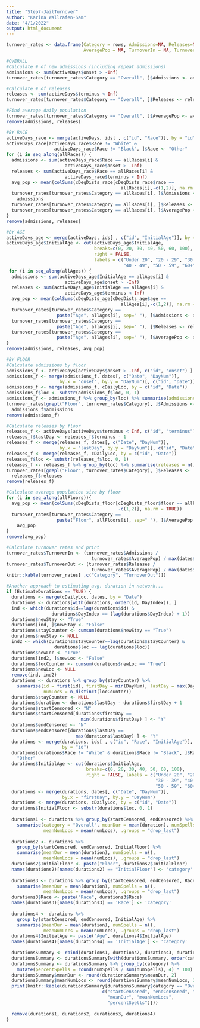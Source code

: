 ```yaml
---
title: "Step7-JailTurnover"
author: "Karina Wallrafen-Sam"
date: "4/1/2022"
output: html_document
---
```


```r
turnover_rates <- data.frame(Category = rows, Admissions=NA, Releases=NA, 
                             AveragePop = NA, TurnoverIn = NA, TurnoverOut = NA)

#OVERALL
#Calculate # of new admissions (including repeat admissions)
admissions <- sum(activeDays$onset > -Inf)
turnover_rates[turnover_rates$Category == "Overall", ]$Admissions <- admissions

#Calculate # of releases
releases <- sum(activeDays$terminus < Inf)
turnover_rates[turnover_rates$Category == "Overall", ]$Releases <- releases

#Find average daily population
turnover_rates[turnover_rates$Category == "Overall", ]$AveragePop <- avg_pop
remove(admissions, releases)

#BY RACE
activeDays_race <- merge(activeDays, ids[ , c("id", "Race")], by = "id")
activeDays_race[activeDays_race$Race != "White" & 
                  activeDays_race$Race != "Black", ]$Race <- "Other"
for (i in seq_along(allRaces)) {
  admissions <- sum(activeDays_race$Race == allRaces[i] & 
                      activeDays_race$onset > -Inf)
  releases <- sum(activeDays_race$Race == allRaces[i] & 
                      activeDays_race$terminus < Inf)
  avg_pop <- mean(colSums(cDegDists_race[cDegDists_race$race == 
                                           allRaces[i],-c(1,2)], na.rm = TRUE))
  turnover_rates[turnover_rates$Category == allRaces[i], ]$Admissions <- 
    admissions
  turnover_rates[turnover_rates$Category == allRaces[i], ]$Releases <- releases
  turnover_rates[turnover_rates$Category == allRaces[i], ]$AveragePop <- avg_pop
}
remove(admissions, releases)

#BY AGE
activeDays_age <- merge(activeDays, ids[ , c("id", "InitialAge")], by = "id")
activeDays_age$InitialAge <- cut(activeDays_age$InitialAge, 
                                 breaks=c(0, 20, 30, 40, 50, 60, 100), 
                                 right = FALSE, 
                                 labels = c("Under 20", "20 - 29", "30 - 39", 
                                            "40 - 49", "50 - 59", "60+"))
 for (i in seq_along(allAges)) {
  admissions <- sum(activeDays_age$InitialAge == allAges[i] & 
                      activeDays_age$onset > -Inf)
  releases <- sum(activeDays_age$InitialAge == allAges[i] & 
                      activeDays_age$terminus < Inf)
  avg_pop <- mean(colSums(cDegDists_age[cDegDists_age$age == 
                                           allAges[i],-c(1,2)], na.rm = TRUE))
  turnover_rates[turnover_rates$Category == 
                   paste("Age", allAges[i], sep=" "), ]$Admissions <- admissions
  turnover_rates[turnover_rates$Category == 
                   paste("Age", allAges[i], sep=" "), ]$Releases <- releases
  turnover_rates[turnover_rates$Category == 
                   paste("Age", allAges[i], sep=" "), ]$AveragePop <- avg_pop
}
remove(admissions, releases, avg_pop)

#BY FLOOR
#Calculate admissions by floor
admissions_f <- activeDays[activeDays$onset > -Inf, c("id", "onset") ]
admissions_f <- merge(admissions_f, dates[, c("Date", "DayNum")], 
                    by.x = "onset", by.y = "DayNum")[, c("id", "Date")]
admissions_f <- merge(admissions_f, cDailyLoc, by = c("id", "Date"))
admissions_f$loc <- substr(admissions_f$loc, 0, 1)
admissions_f <- admissions_f %>% group_by(loc) %>% summarise(admissions = n())
turnover_rates[grepl("Floor", turnover_rates$Category), ]$Admissions <- 
  admissions_f$admissions
remove(admissions_f)

#Calculate releases by floor
releases_f <- activeDays[activeDays$terminus < Inf, c("id", "terminus") ]
releases_f$lastDay <- releases_f$terminus - 1 
releases_f <- merge(releases_f, dates[, c("Date", "DayNum")], 
                    by.x = "lastDay", by.y = "DayNum")[, c("id", "Date")]
releases_f <- merge(releases_f, cDailyLoc, by = c("id", "Date"))
releases_f$loc <- substr(releases_f$loc, 0, 1)
releases_f <- releases_f %>% group_by(loc) %>% summarise(releases = n())
turnover_rates[grepl("Floor", turnover_rates$Category), ]$Releases <- 
  releases_f$releases
remove(releases_f)

#Calculate average population size by floor
for (i in seq_along(allFloors)){
  avg_pop <- mean(colSums(cDegDists_floor[cDegDists_floor$floor == allFloors[i], 
                                          -c(1,2)], na.rm = TRUE))
  turnover_rates[turnover_rates$Category == 
                   paste("Floor", allFloors[i], sep=" "), ]$AveragePop <- 
    avg_pop
}
remove(avg_pop)

#Calculate turnover rates and print
turnover_rates$TurnoverIn <- (turnover_rates$Admissions / 
                                turnover_rates$AveragePop) / max(dates$DayNum) 
turnover_rates$TurnoverOut <- (turnover_rates$Releases / 
                                turnover_rates$AveragePop) / max(dates$DayNum) 
knitr::kable(turnover_rates[ ,c("Category", "TurnoverOut")])

#Another approach to estimating avg. duration in network...
if (EstimateDurations == TRUE) {
  durations <- merge(cDailyLoc, dates, by = "Date")
  durations <- durations[with(durations, order(id, DayIndex)), ]
  ind <- which(durations$id==lag(durations$id) &
                 durations$DayIndex == (lag(durations$DayIndex) + 1))
  durations$newStay <- "True"
  durations[ind, ]$newStay <- "False"
  durations$stayCounter <- cumsum(durations$newStay == "True")
  durations$newStay <- NULL
  ind2 <- which(durations$stayCounter==lag(durations$stayCounter) &
                  durations$loc == lag(durations$loc))
  durations$newLoc <- "True"
  durations[ind2, ]$newLoc <- "False"
  durations$locCounter <- cumsum(durations$newLoc == "True")
  durations$newLoc <- NULL
  remove(ind, ind2)
  durations <- durations %>% group_by(stayCounter) %>%
    summarise(id = first(id), firstDay = min(DayNum), lastDay = max(DayNum), 
              numLocs = n_distinct(locCounter))
  durations$stayCounter <- NULL
  durations$duration <- durations$lastDay - durations$firstDay + 1
  durations$startCensored <- "N"
  durations$startCensored[durations$firstDay == 
                            min(durations$firstDay) ] <- "Y"
  durations$endCensored <- "N"
  durations$endCensored[durations$lastDay == 
                          max(durations$lastDay) ] <- "Y"
  durations <- merge(durations, ids[ , c("id", "Race", "InitialAge")], 
                     by = "id")
  durations[durations$Race != "White" & durations$Race != "Black", ]$Race <- 
    "Other"
  durations$InitialAge <- cut(durations$InitialAge, 
                              breaks=c(0, 20, 30, 40, 50, 60, 100), 
                              right = FALSE, labels = c("Under 20", "20 - 29", 
                                                        "30 - 39", "40 - 49", 
                                                        "50 - 59", "60+"))
  durations <- merge(durations, dates[, c("Date", "DayNum")], 
                     by.x = "firstDay", by.y = "DayNum")
  durations <- merge(durations, cDailyLoc, by = c("id", "Date"))
  durations$InitialFloor <- substr(durations$loc, 0, 1)
  
  durations1 <- durations %>% group_by(startCensored, endCensored) %>%
    summarise(category = "Overall", meanDur = mean(duration), numSpells = n(), 
              meanNumLocs = mean(numLocs), .groups = "drop_last")
  
  durations2 <- durations %>% 
    group_by(startCensored, endCensored, InitialFloor) %>% 
    summarise(meanDur = mean(duration), numSpells = n(), 
              meanNumLocs = mean(numLocs), .groups = "drop_last")
  durations2$InitialFloor <- paste("Floor", durations2$InitialFloor)
  names(durations2)[names(durations2) == "InitialFloor"] <- 'category'
  
  durations3 <- durations %>% group_by(startCensored, endCensored, Race) %>% 
    summarise(meanDur = mean(duration), numSpells = n(), 
              meanNumLocs = mean(numLocs), .groups = "drop_last")
  durations3$Race <- paste("Race", durations3$Race)
  names(durations3)[names(durations3) == 'Race'] <- 'category'
  
  durations4 <- durations %>% 
    group_by(startCensored, endCensored, InitialAge) %>% 
    summarise(meanDur = mean(duration), numSpells = n(), 
              meanNumLocs = mean(numLocs), .groups = "drop_last")
  durations4$InitialAge <- paste("Age", durations4$InitialAge)
  names(durations4)[names(durations4) == 'InitialAge'] <- 'category'
  
  durationsSummary <- rbind(durations1, durations2, durations3, durations4)
  durationsSummary <- durationsSummary[with(durationsSummary, order(category)),]
  durationsSummary <- durationsSummary %>% group_by(category) %>%
    mutate(percentSpells = round(numSpells / sum(numSpells), 4) * 100) 
  durationsSummary$meanDur <- round(durationsSummary$meanDur, 2)
  durationsSummary$meanNumLocs <- round(durationsSummary$meanNumLocs, 2)
  print(knitr::kable(durationsSummary[durationsSummary$category == "Overall",
                                    c("startCensored", "endCensored", "category", 
                                      "meanDur", "meanNumLocs", 
                                      "percentSpells")]))
  
  remove(durations1, durations2, durations3, durations4)
}
```
